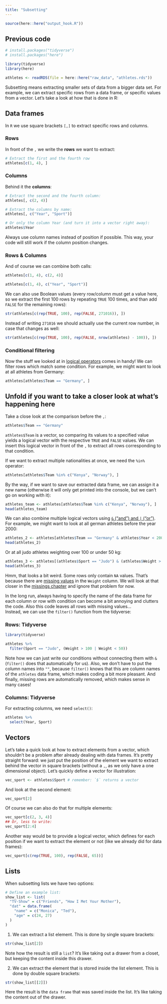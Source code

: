 ```yaml
---
title: "Subsetting"
---
```


```r
source(here::here("output_hook.R"))
```

::: {.callout-caution icon="false" collapse="true"}
## Previous code

```r
# install.packages("tidyverse")
# install.packages("here")

library(tidyverse)
library(here)

athletes <- readRDS(file = here::here("raw_data", "athletes.rds"))
```
:::

Subsetting means extracting smaller sets of data from a bigger data set. For example, we can extract specific rows from a data frame, or specific values from a vector. Let's take a look at how that is done in R:

## Data frames

In `R` we use square brackets `[,]` to extract specific rows and columns.

### Rows

In front of the `,` we write the **rows** we want to extract:

```r
# Extract the first and the fourth row
athletes[c(1, 4), ]
```

### Columns

Behind it the **columns**:

```r
# Extract the second and the fourth column:
athletes[, c(2, 4)]

# Extract the columns by name:
athletes[, c("Year", "Sport")]

# Or only the column Year (and turn it into a vector right away):
athletes$Year
```

::: callout-tip
Always use column names instead of position if possible. This way, your code will still work if the column position changes.
:::

### Rows & Columns

And of course we can combine both calls:

```r
athletes[c(1, 4), c(2, 4)]

athletes[c(1, 4), c("Year", "Sport")]
```

We can also use Boolean values (every row/column must get a value here, so we extract the first 100 rows by repeating `TRUE` 100 times, and than add `FALSE` for the remaining rows):

```r
str(athletes[c(rep(TRUE, 100), rep(FALSE, 271016)), ])
```

::: callout-tip
Instead of writing `271016` we should actually use the current row number, in case that changes as well:

```r
str(athletes[c(rep(TRUE, 100), rep(FALSE, nrow(athletes) - 100)), ])
```
:::

### Conditional filtering

Now the stuff we looked at in [logical operators](../basics/basics.qmd#comparisons-and-logical-operators) comes in handy! We can filter rows which match some condition. For example, we might want to look at all athletes from Germany:

```r
athletes[athletes$Team == "Germany", ]

```

::: {.callout-note collapse="true"}
## Unfold if you want to take a closer look at what's happening here

Take a close look at the comparison before the `,`:

```r
athletes$Team == "Germany"
```

`athletes$Team` is a vector, so comparing its values to a specified value yields a logical vector with the respective `TRUE` and `FALSE` values. We can insert this logical vector in front of the `,` to extract all rows corresponding to that condition.
:::

If we want to extract multiple nationalities at once, we need the `%in%` operator:

```r
athletes[athletes$Team %in% c("Kenya", "Norway"), ]

```

By the way, if we want to save our extracted data frame, we can assign it a new name (otherwise it will only get printed into the console, but we can't go on working with it):

```r
athletes_team <- athletes[athletes$Team %in% c("Kenya", "Norway"), ]
head(athletes_team)
```

We can also combine multiple logical vectors using [`&` ("and") and `|` ("or")](../basics/basics.qmd#or-and-and). For example, we might want to look at all german athletes before the year 2000:

```r
athletes_2 <- athletes[athletes$Team == "Germany" & athletes$Year < 2000, ]
head(athletes_2)
```

Or at all judo athletes weighting over 100 or under 50 kg:

```r
athletes_3 <- athletes[(athletes$Sport == "Judo") & (athletes$Weight > 100 | athletes$Weight < 50), ]
head(athletes_3)
```

Hmm, that looks a bit weird. Some rows only contain `NA` values. That's because there are [missing values](../missing/missing.qmd) in the `Weight` column. We will look at that closer in the [missings chapter](../missing/missing.qmd) and ignore that problem for now.

In the long run, always having to specify the name of the data frame for each column or row with condition can become a bit annoying and clutters the code. Also this code leaves all rows with missing values...\
Instead, we can use the `filter()` function from the tidyverse:

### Rows: Tidyverse

::: tidy
```r
library(tidyverse)

athletes %>%
  filter(Sport == "Judo", (Weight > 100 | Weight < 50))
```
:::

Note how we can just write our conditions without connecting them with `&` (`filter()` does that automatically for us). Also, we don't have to put the column names into `""`, because `filter()` knows that this are column names of the `athletes` data frame, which makes coding a bit more pleasant. And finally, missing rows are automatically removed, which makes sense in many cases!

### Columns: Tidyverse

For extracting columns, we need `select()`:

::: tidy
```r
athletes %>%
  select(Year, Sport)
```
:::

## Vectors

Let's take a quick look at how to extract elements from a vector, which shouldn't be a problem after already dealing with data frames. It's pretty straight forward: we just put the position of the element we want to extract behind the vector in square brackets (without a `,`, as we only have a one dimensional object). Let's quickly define a vector for illustration:

```r
vec_sport <- athletes$Sport # remember: `$` returns a vector
```

And look at the second element:

```r
vec_sport[2]
```

Of course we can also do that for multiple elements:

```r
vec_sport[c(2, 3, 4)]
## Or, less to write:
vec_sport[2:4]
```

Another way would be to provide a logical vector, which defines for each position if we want to extract the element or not (like we already did for data frames):

```r
vec_sport[c(rep(TRUE, 100), rep(FALSE, 65))]
```

## Lists

When subsetting lists we have two options:

```r
# Define an example list:
show_list <- list(
  "TV-Show" = c("Friends", "How I Met Your Mother"),
  "dat" = data.frame(
    "name" = c("Monica", "Ted"),
    "age" = c(24, 27)
  )
)
```

1.  We can extract a list element. This is done by single square brackets:

```r
str(show_list[2])
```

Note how the result is still a `list`? It's like taking out a drawer from a closet, but keeping the content inside this drawer.

2.  We can extract the element that is stored inside the list element. This is done by double square brackets:

```r
str(show_list[[2]])
```

Here the result is the `data frame` that was saved inside the list. It's like taking the content out of the drawer.
